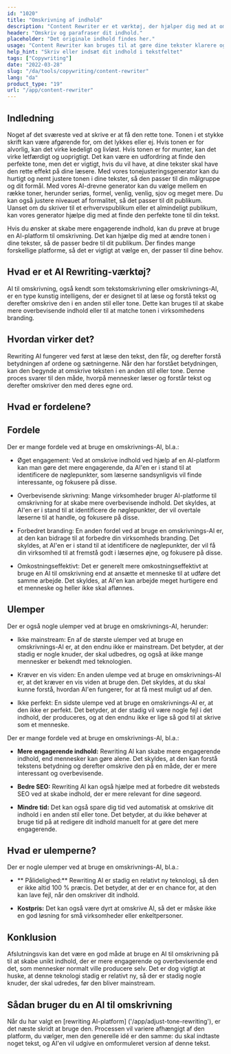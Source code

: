 ```yaml
---
id: "1020"
title: "Omskrivning af indhold"
description: "Content Rewriter er et værktøj, der hjælper dig med at omskrive og parafrasere dit indhold. Det bruges ofte til at forbedre klarheden i din tekst eller til at gøre din tekst mere unik. Content Rewriter kan også hjælpe dig med at forbedre din SEO ved at omskrive dit indhold, så det indeholder dine målnøgleord."
header: "Omskriv og parafraser dit indhold."
placeholder: "Det originale indhold findes her."
usage: "Content Rewriter kan bruges til at gøre dine tekster klarere og mere unikke eller til at forbedre din tekst. Det kan også hjælpe dig med at forbedre din SEO ved at omskrive dit indhold, så det indeholder dine målnøgleord."
help_hint: "Skriv eller indsæt dit indhold i tekstfeltet"
tags: ["Copywriting"]
date: "2022-03-28"
slug: "/da/tools/copywriting/content-rewriter"
lang: "da"
product_type: "19"
url: "/app/content-rewriter"
---
```


## Indledning

Noget af det sværeste ved at skrive er at få den rette tone. Tonen i et stykke skrift kan være afgørende for, om det lykkes eller ej. Hvis tonen er for alvorlig, kan det virke kedeligt og livløst. Hvis tonen er for munter, kan det virke letfærdigt og uoprigtigt. Det kan være en udfordring at finde den perfekte tone, men det er vigtigt, hvis du vil have, at dine tekster skal have den rette effekt på dine læsere. Med vores tonejusteringsgenerator kan du hurtigt og nemt justere tonen i dine tekster, så den passer til din målgruppe og dit formål. Med vores AI-drevne generator kan du vælge mellem en række toner, herunder seriøs, formel, venlig, venlig, sjov og meget mere. Du kan også justere niveauet af formalitet, så det passer til dit publikum. Uanset om du skriver til et erhvervspublikum eller et almindeligt publikum, kan vores generator hjælpe dig med at finde den perfekte tone til din tekst.

Hvis du ønsker at skabe mere engagerende indhold, kan du prøve at bruge en AI-platform til omskrivning. Det kan hjælpe dig med at ændre tonen i dine tekster, så de passer bedre til dit publikum. Der findes mange forskellige platforme, så det er vigtigt at vælge en, der passer til dine behov.

## Hvad er et AI Rewriting-værktøj?

AI til omskrivning, også kendt som tekstomskrivning eller omskrivnings-AI, er en type kunstig intelligens, der er designet til at læse og forstå tekst og derefter omskrive den i en anden stil eller tone. Dette kan bruges til at skabe mere overbevisende indhold eller til at matche tonen i virksomhedens branding.

## Hvordan virker det?

Rewriting AI fungerer ved først at læse den tekst, den får, og derefter forstå betydningen af ordene og sætningerne. Når den har forstået betydningen, kan den begynde at omskrive teksten i en anden stil eller tone. Denne proces svarer til den måde, hvorpå mennesker læser og forstår tekst og derefter omskriver den med deres egne ord.

## Hvad er fordelene?

## Fordele

Der er mange fordele ved at bruge en omskrivnings-AI, bl.a.:

- Øget engagement: Ved at omskrive indhold ved hjælp af en AI-platform kan man gøre det mere engagerende, da AI'en er i stand til at identificere de nøglepunkter, som læserne sandsynligvis vil finde interessante, og fokusere på disse.

- Overbevisende skrivning: Mange virksomheder bruger AI-platforme til omskrivning for at skabe mere overbevisende indhold. Det skyldes, at AI'en er i stand til at identificere de nøglepunkter, der vil overtale læserne til at handle, og fokusere på disse.

- Forbedret branding: En anden fordel ved at bruge en omskrivnings-AI er, at den kan bidrage til at forbedre din virksomheds branding. Det skyldes, at AI'en er i stand til at identificere de nøglepunkter, der vil få din virksomhed til at fremstå godt i læsernes øjne, og fokusere på disse.

- Omkostningseffektivt: Det er generelt mere omkostningseffektivt at bruge en AI til omskrivning end at ansætte et menneske til at udføre det samme arbejde. Det skyldes, at AI'en kan arbejde meget hurtigere end et menneske og heller ikke skal aflønnes.

## Ulemper

Der er også nogle ulemper ved at bruge en omskrivnings-AI, herunder:

- Ikke mainstream: En af de største ulemper ved at bruge en omskrivnings-AI er, at den endnu ikke er mainstream. Det betyder, at der stadig er nogle knuder, der skal udbedres, og også at ikke mange mennesker er bekendt med teknologien.

- Kræver en vis viden: En anden ulempe ved at bruge en omskrivnings-AI er, at det kræver en vis viden at bruge den. Det skyldes, at du skal kunne forstå, hvordan AI'en fungerer, for at få mest muligt ud af den.

- Ikke perfekt: En sidste ulempe ved at bruge en omskrivnings-AI er, at den ikke er perfekt. Det betyder, at der stadig vil være nogle fejl i det indhold, der produceres, og at den endnu ikke er lige så god til at skrive som et menneske.

Der er mange fordele ved at bruge en omskrivnings-AI, bl.a.:

- **Mere engagerende indhold:** Rewriting AI kan skabe mere engagerende indhold, end mennesker kan gøre alene. Det skyldes, at den kan forstå tekstens betydning og derefter omskrive den på en måde, der er mere interessant og overbevisende.

- **Bedre SEO:** Rewriting AI kan også hjælpe med at forbedre dit websteds SEO ved at skabe indhold, der er mere relevant for dine søgeord.

- **Mindre tid:** Det kan også spare dig tid ved automatisk at omskrive dit indhold i en anden stil eller tone. Det betyder, at du ikke behøver at bruge tid på at redigere dit indhold manuelt for at gøre det mere engagerende.

## Hvad er ulemperne?

Der er nogle ulemper ved at bruge en omskrivnings-AI, bl.a.:

- ** Pålidelighed:** Rewriting AI er stadig en relativt ny teknologi, så den er ikke altid 100 % præcis. Det betyder, at der er en chance for, at den kan lave fejl, når den omskriver dit indhold.

- **Kostpris:** Det kan også være dyrt at omskrive AI, så det er måske ikke en god løsning for små virksomheder eller enkeltpersoner.

## Konklusion

Afslutningsvis kan det være en god måde at bruge en AI til omskrivning på til at skabe unikt indhold, der er mere engagerende og overbevisende end det, som mennesker normalt ville producere selv. Det er dog vigtigt at huske, at denne teknologi stadig er relativt ny, så der er stadig nogle knuder, der skal udredes, før den bliver mainstream.

## Sådan bruger du en AI til omskrivning

Når du har valgt en [rewriting AI-platform] ('/app/adjust-tone-rewriting'), er det næste skridt at bruge den. Processen vil variere afhængigt af den platform, du vælger, men den generelle idé er den samme: du skal indtaste noget tekst, og AI'en vil udgive en omformuleret version af denne tekst.
